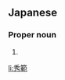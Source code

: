 ==Japanese==
{{ja-kanjitab|ひで|のり}}

===Proper noun===
{{ja-pos|proper|ひでのり}}

# {{given name|male|lang=ja|sort=ひでのり}}

[[li:秀範]]
